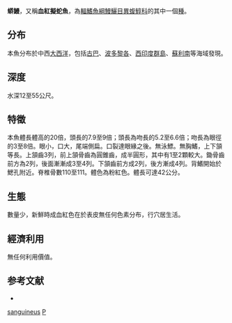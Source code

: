 {{Speciesbox
| genus = Pythonichthys
| species = sanguineus
| status = LC
| authority = [[Poey|Poey]], 1868
}}

'''蟒鰻'''，又稱'''血紅擬蛇魚'''，為[[輻鰭魚綱|輻鰭魚綱]][[鰻鱺目|鰻鱺目]][[異蝮鯙科|異蝮鯙科]]的其中一個[[種|種]]。

==分布==
本魚分布於中西[[大西洋|大西洋]]，包括[[古巴|古巴]]、[[波多黎各|波多黎各]]、[[西印度群島|西印度群島]]、[[蘇利南|蘇利南]]等海域發現。

==深度==
水深12至55公尺。

==特徵==
本魚體長體高的20倍，頭長的7.9至9倍；頭長為吻長的5.2至6.6倍；吻長為眼徑的3至8倍。眼小，口大，尾端側扁。口裂達眼緣之後。無泳鰾。無胸鰭，上下頷等長。上頷齒3列，前上頷骨齒為圓錐齒，成半圓形，其中有1至2顆較大。鋤骨齒前方為2列，後面漸漸成3至4列。下頷齒前方成2列，後方漸成4列。背鰭開始於鰓孔附近。脊椎骨數110至111。體色為粉紅色。體長可達42公分。

==生態==
數量少，新鮮時成血紅色在於表皮無任何色素分布，行穴居生活。

==經濟利用==
無任何利用價值。

==参考文献==
*{{FishBase_species|genus=Pythonichthys|species=sanguineus|year=2011|month=12}}
{{Taxonbar}}

[[Category:蟒鰻屬|sanguineus]]
[[Category:1868年描述的魚類|P]]